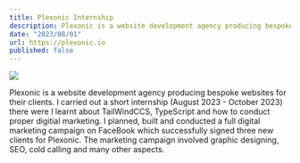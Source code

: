 ```yaml
---
title: Plexonic Internship
description: Plexonic is a website development agency producing bespoke websites for their clients. I carried out a short internship there were I learnt about TailWindCCS, TypeScript and how to conduct proper digitial marketing. 
date: "2023/08/01"
url: https://plexonic.io
published: false
---
```



[![](public/business-card-mockup-In-binder-clip.png)](https://plexonic.io)

Plexonic is a website development agency producing bespoke websites for their clients. I carried out a short internship (August 2023 - October 2023) there were I learnt about TailWindCCS, TypeScript and how to conduct proper digitial marketing. I planned, built and conducted a full digital marketing campaign on FaceBook which successfully signed three new clients for Plexonic. The marketing campaign involved graphic designing, SEO, cold calling and many other aspects. 
